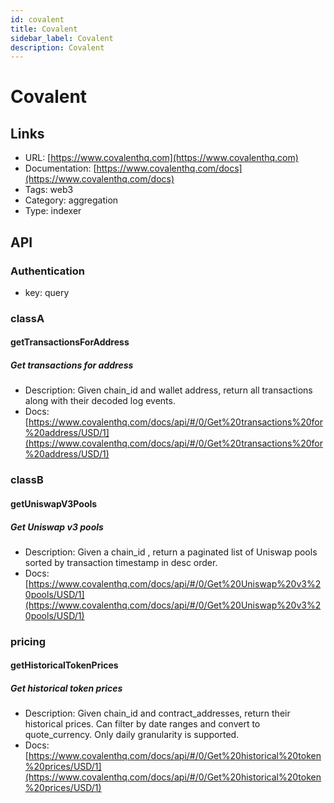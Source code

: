 ```yaml
---
id: covalent
title: Covalent
sidebar_label: Covalent
description: Covalent
---
```


# Covalent

## Links

* URL: [https://www.covalenthq.com](https://www.covalenthq.com)
* Documentation: [https://www.covalenthq.com/docs](https://www.covalenthq.com/docs)
* Tags: web3
* Category: aggregation
* Type: indexer

## API

### Authentication

* key: query

### classA

#### getTransactionsForAddress

##### Get transactions for address

* Description: Given chain_id and wallet address, return all transactions along with their decoded log events.
* Docs: [https://www.covalenthq.com/docs/api/#/0/Get%20transactions%20for%20address/USD/1](https://www.covalenthq.com/docs/api/#/0/Get%20transactions%20for%20address/USD/1)

### classB

#### getUniswapV3Pools

##### Get Uniswap v3 pools

* Description: Given a chain_id , return a paginated list of Uniswap pools sorted by transaction timestamp in desc order.
* Docs: [https://www.covalenthq.com/docs/api/#/0/Get%20Uniswap%20v3%20pools/USD/1](https://www.covalenthq.com/docs/api/#/0/Get%20Uniswap%20v3%20pools/USD/1)

### pricing

#### getHistoricalTokenPrices

##### Get historical token prices

* Description: Given chain_id and contract_addresses, return their historical prices. Can filter by date ranges and convert to quote_currency. Only daily granularity is supported.
* Docs: [https://www.covalenthq.com/docs/api/#/0/Get%20historical%20token%20prices/USD/1](https://www.covalenthq.com/docs/api/#/0/Get%20historical%20token%20prices/USD/1)
